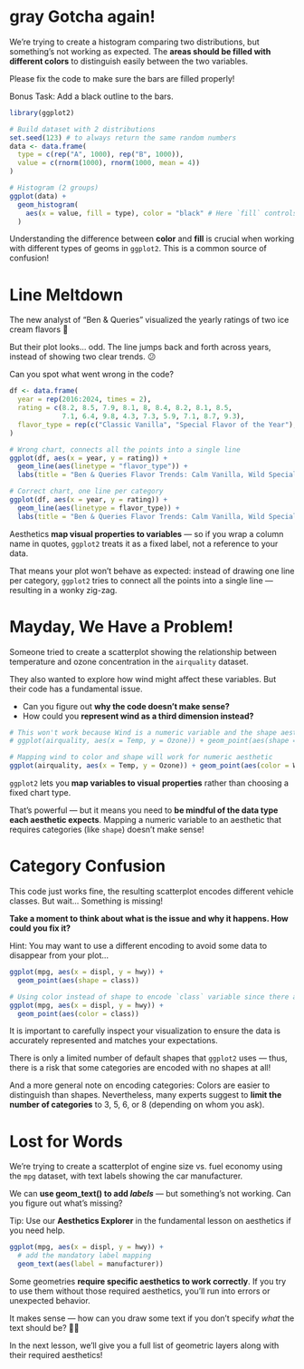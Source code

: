 # gray Gotcha again!

We're trying to create a histogram comparing two distributions, but something's not working as expected. The **areas should be filled with different colors** to distinguish easily between the two variables.

Please fix the code to make sure the bars are filled properly!

Bonus Task: Add a black outline to the bars.

```r
library(ggplot2)

# Build dataset with 2 distributions
set.seed(123) # to always return the same random numbers
data <- data.frame(
  type = c(rep("A", 1000), rep("B", 1000)),
  value = c(rnorm(1000), rnorm(1000, mean = 4))
)

# Histogram (2 groups)
ggplot(data) +
  geom_histogram(
    aes(x = value, fill = type), color = "black" # Here `fill` controls the color inside the bars and `color` controls the outline for geom_histogram(), geom_bar()/geom_col()
  )
```

Understanding the difference between **color** and **fill** is crucial when working with different types of geoms in `ggplot2`. This is a common source of confusion!

# Line Meltdown

The new analyst of "Ben & Queries" visualized the yearly ratings of two ice cream flavors 🍦

But their plot looks... odd. The line jumps back and forth across years, instead of showing two clear trends. 😕

Can you spot what went wrong in the code?

```r
df <- data.frame(
  year = rep(2016:2024, times = 2),
  rating = c(8.2, 8.5, 7.9, 8.1, 8, 8.4, 8.2, 8.1, 8.5, 
             7.1, 6.4, 9.8, 4.3, 7.3, 5.9, 7.1, 8.7, 9.3),
  flavor_type = rep(c("Classic Vanilla", "Special Flavor of the Year"), each = 9)
)

# Wrong chart, connects all the points into a single line
ggplot(df, aes(x = year, y = rating)) +
  geom_line(aes(linetype = "flavor_type")) +
  labs(title = "Ben & Queries Flavor Trends: Calm Vanilla, Wild Specials")

# Correct chart, one line per category
ggplot(df, aes(x = year, y = rating)) +
  geom_line(aes(linetype = flavor_type)) +
  labs(title = "Ben & Queries Flavor Trends: Calm Vanilla, Wild Specials")
```

Aesthetics **map visual properties to variables** — so if you wrap a column name in quotes, `ggplot2` treats it as a fixed label, not a reference to your data.

That means your plot won’t behave as expected: instead of drawing one line per category, `ggplot2` tries to connect all the points into a single line — resulting in a wonky zig-zag.

# Mayday, We Have a Problem!

Someone tried to create a scatterplot showing the relationship between temperature and ozone concentration in the `airquality` dataset.

They also wanted to explore how wind might affect these variables. But their code has a fundamental issue.

-   Can you figure out **why the code doesn't make sense?**
-   How could you **represent wind as a third dimension instead?**

```r
# This won't work because Wind is a numeric variable and the shape aesthetic requires categories
# ggplot(airquality, aes(x = Temp, y = Ozone)) + geom_point(aes(shape = Wind))

# Mapping wind to color and shape will work for numeric aesthetic
ggplot(airquality, aes(x = Temp, y = Ozone)) + geom_point(aes(color = Wind, size = Wind))
```

`ggplot2` lets you **map variables to visual properties** rather than choosing a fixed chart type.

That’s powerful — but it means you need to **be mindful of the data type each aesthetic expects**. Mapping a numeric variable to an aesthetic that requires categories (like `shape`) doesn’t make sense!

# Category Confusion

This code just works fine, the resulting scatterplot encodes different vehicle classes. But wait... Something is missing!

**Take a moment to think about what is the issue and why it happens. How could you fix it?**

Hint: You may want to use a different encoding to avoid some data to disappear from your plot...

```r
ggplot(mpg, aes(x = displ, y = hwy)) +
  geom_point(aes(shape = class))

# Using color instead of shape to encode `class` variable since there are 7 discrete categories
ggplot(mpg, aes(x = displ, y = hwy)) +
  geom_point(aes(color = class))

```

It is important to carefully inspect your visualization to ensure the data is accurately represented and matches your expectations.

There is only a limited number of default shapes that `ggplot2` uses — thus, there is a risk that some categories are encoded with no shapes at all!

And a more general note on encoding categories: Colors are easier to distinguish than shapes. Nevertheless, many experts suggest to **limit the number of categories** to 3, 5, 6, or 8 (depending on whom you ask).

# Lost for Words

We're trying to create a scatterplot of engine size vs. fuel economy using the `mpg` dataset, with text labels showing the car manufacturer.

We can **use geom_text() to add *labels*** — but something’s not working. Can you figure out what’s missing?

Tip: Use our **Aesthetics Explorer** in the fundamental lesson on aesthetics if you need help.

```r
ggplot(mpg, aes(x = displ, y = hwy)) +
  # add the mandatory label mapping
  geom_text(aes(label = manufacturer))
```

Some geometries **require specific aesthetics to work correctly**. If you try to use them without those required aesthetics, you'll run into errors or unexpected behavior.

It makes sense — how can you draw some text if you don’t specify *what* the text should be? 🤦‍♂️

In the next lesson, we’ll give you a full list of geometric layers along with their required aesthetics!
